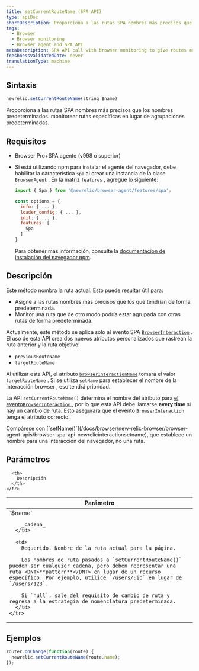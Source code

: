 ```yaml
---
title: setCurrentRouteName (SPA API)
type: apiDoc
shortDescription: Proporciona a las rutas SPA nombres más precisos que los nombres predeterminados. monitorear rutas específicas en lugar de agrupaciones predeterminadas.
tags:
  - Browser
  - Browser monitoring
  - Browser agent and SPA API
metaDescription: SPA API call with browser monitoring to give routes more accurate names and monitor specific routes rather than by default grouping.
freshnessValidatedDate: never
translationType: machine
---
```


## Sintaxis

```js
newrelic.setCurrentRouteName(string $name)
```

Proporciona a las rutas SPA nombres más precisos que los nombres predeterminados. monitorear rutas específicas en lugar de agrupaciones predeterminadas.

## Requisitos

* Browser Pro+SPA agente (v998 o superior)

* Si está utilizando npm para instalar el agente del navegador, debe habilitar la característica `spa` al crear una instancia de la clase `BrowserAgent` . En la matriz `features` , agregue lo siguiente:

  ```js
  import { Spa } from '@newrelic/browser-agent/features/spa';

  const options = {
    info: { ... },
    loader_config: { ... },
    init: { ... },
    features: [
      Spa
    ]
  }
  ```

  Para obtener más información, consulte la [documentación de instalación del navegador npm](https://www.npmjs.com/package/@newrelic/browser-agent#new-relic-browser-agent).

## Descripción

Este método nombra la ruta actual. Esto puede resultar útil para:

* Asigne a las rutas nombres más precisos que los que tendrían de forma predeterminada.
* Monitor una ruta que de otro modo podría estar agrupada con otras rutas de forma predeterminada.

Actualmente, este método se aplica solo al evento SPA [`BrowserInteraction`](/docs/insights/explore-data/attributes/browser-default-attributes-insights#browserinteraction-attributes) . El uso de esta API crea dos nuevos atributos personalizados que rastrean la ruta anterior y la ruta objetivo:

* `previousRouteName`
* `targetRouteName`

Al utilizar esta API, el atributo [`browserInteractionName`](/docs/insights/explore-data/attributes/browser-default-attributes-insights#interaction-name) tomará el valor `targetRouteName` . Si se utiliza `setName` para establecer el nombre de la interacción browser , eso tendrá prioridad.

La API `setCurrentRouteName()` determina el nombre del atributo para [el evento`BrowserInteraction` ](/docs/insights/explore-data/attributes/browser-default-attributes-insights#browserinteraction-attributes), por lo que esta API debe llamarse <DNT>**every time**</DNT> si hay un cambio de ruta. Esto asegurará que el evento `BrowserInteraction` tenga el atributo correcto.

<Callout variant="tip">
  Compárese con [`setName()`](/docs/browser/new-relic-browser/browser-agent-apis/browser-spa-api-newrelicinteractionsetname), que establece un nombre para una interacción del navegador, no una ruta.
</Callout>

## Parámetros

<table>
  <thead>
    <tr>
      <th width="25%">
        Parámetro
      </th>

      <th>
        Descripción
      </th>
    </tr>
  </thead>

  <tbody>
    <tr>
      <td>
        `$name`

        _cadena_
      </td>

      <td>
        Requerido. Nombre de la ruta actual para la página.

        Los nombres de ruta pasados a `setCurrentRouteName()` pueden ser cualquier cadena, pero deben representar una ruta <DNT>**pattern**</DNT> en lugar de un recurso específico. Por ejemplo, utilice `/users/:id` en lugar de `/users/123`.

        Si `null`, sale del requisito de cambio de ruta y regresa a la estrategia de nomenclatura predeterminada.
      </td>
    </tr>
  </tbody>
</table>

## Ejemplos

```js
router.onChange(function(route) {
  newrelic.setCurrentRouteName(route.name);
});
```
